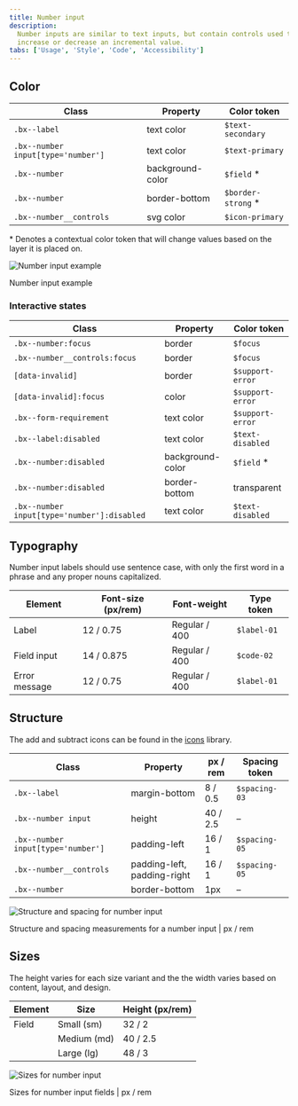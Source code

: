 ```yaml
---
title: Number input
description:
  Number inputs are similar to text inputs, but contain controls used to
  increase or decrease an incremental value.
tabs: ['Usage', 'Style', 'Code', 'Accessibility']
---
```


## Color

| Class                              | Property         | Color token         |
| ---------------------------------- | ---------------- | ------------------- |
| `.bx--label`                       | text color       | `$text-secondary`   |
| `.bx--number input[type='number']` | text color       | `$text-primary`     |
| `.bx--number`                      | background-color | `$field` \*         |
| `.bx--number`                      | border-bottom    | `$border-strong` \* |
| `.bx--number__controls`            | svg color        | `$icon-primary`     |

<Caption>
  * Denotes a contextual color token that will change values based on the layer
  it is placed on.
</Caption>

<div className="image--fixed">

![Number input example](images/number-input-style-2.png)

</div>

<Caption>Number input example</Caption>

### Interactive states

| Class                                       | Property         | Color token      |
| ------------------------------------------- | ---------------- | ---------------- |
| `.bx--number:focus`                         | border           | `$focus`         |
| `.bx--number__controls:focus`               | border           | `$focus`         |
| `[data-invalid]`                            | border           | `$support-error` |
| `[data-invalid]:focus`                      | color            | `$support-error` |
| `.bx--form-requirement`                     | text color       | `$support-error` |
| `.bx--label:disabled`                       | text color       | `$text-disabled` |
| `.bx--number:disabled`                      | background-color | `$field` \*      |
| `.bx--number:disabled`                      | border-bottom    | transparent      |
| `.bx--number input[type='number']:disabled` | text color       | `$text-disabled` |

## Typography

Number input labels should use sentence case, with only the first word in a
phrase and any proper nouns capitalized.

| Element       | Font-size (px/rem) | Font-weight   | Type token  |
| ------------- | ------------------ | ------------- | ----------- |
| Label         | 12 / 0.75          | Regular / 400 | `$label-01` |
| Field input   | 14 / 0.875         | Regular / 400 | `$code-02`  |
| Error message | 12 / 0.75          | Regular / 400 | `$label-01` |

## Structure

The add and subtract icons can be found in the
[icons](/guidelines/icons/library) library.

| Class                              | Property                    | px / rem | Spacing token |
| ---------------------------------- | --------------------------- | -------- | ------------- |
| `.bx--label`                       | margin-bottom               | 8 / 0.5  | `$spacing-03` |
| `.bx--number input`                | height                      | 40 / 2.5 | –             |
| `.bx--number input[type='number']` | padding-left                | 16 / 1   | `$spacing-05` |
| `.bx--number__controls`            | padding-left, padding-right | 16 / 1   | `$spacing-05` |
| `.bx--number`                      | border-bottom               | 1px      | –             |

<div className="image--fixed">

![Structure and spacing for number input](images/number-input-style-1.png)

</div>

<Caption>
  Structure and spacing measurements for a number input | px / rem
</Caption>

## Sizes

The height varies for each size variant and the the width varies based on
content, layout, and design.

| Element | Size        | Height (px/rem) |
| ------- | ----------- | --------------- |
| Field   | Small (sm)  | 32 / 2          |
|         | Medium (md) | 40 / 2.5        |
|         | Large (lg)  | 48 / 3          |

<div className="image--fixed">

![Sizes for number input](images/number-input-style-size.png)

</div>

<Caption>Sizes for number input fields | px / rem</Caption>
